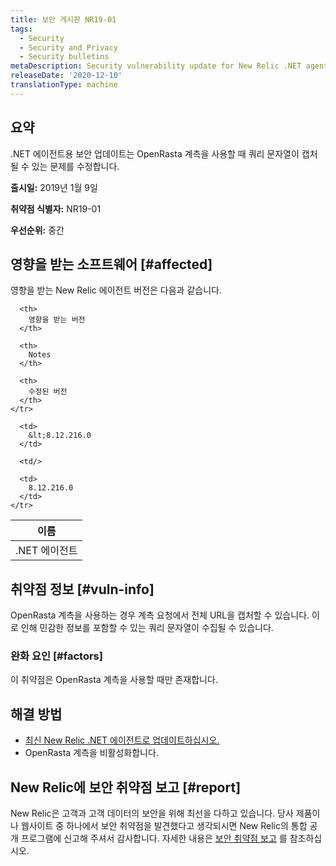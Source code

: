 ```yaml
---
title: 보안 게시판 NR19-01
tags:
  - Security
  - Security and Privacy
  - Security bulletins
metaDescription: Security vulnerability update for New Relic .NET agent.
releaseDate: '2020-12-10'
translationType: machine
---
```


## 요약

.NET 에이전트용 보안 업데이트는 OpenRasta 계측을 사용할 때 쿼리 문자열이 캡처될 수 있는 문제를 수정합니다.

**출시일:** 2019년 1월 9일

**취약점 식별자:** NR19-01

**우선순위:** 중간

## 영향을 받는 소프트웨어 [#affected]

영향을 받는 New Relic 에이전트 버전은 다음과 같습니다.

<table>
  <thead>
    <tr>
      <th>
        이름
      </th>

      <th>
        영향을 받는 버전
      </th>

      <th>
        Notes
      </th>

      <th>
        수정된 버전
      </th>
    </tr>
  </thead>

  <tbody>
    <tr>
      <td>
        .NET 에이전트
      </td>

      <td>
        &lt;8.12.216.0
      </td>

      <td/>

      <td>
        8.12.216.0
      </td>
    </tr>
  </tbody>
</table>

## 취약점 정보 [#vuln-info]

OpenRasta 계측을 사용하는 경우 계측 요청에서 전체 URL을 캡처할 수 있습니다. 이로 인해 민감한 정보를 포함할 수 있는 쿼리 문자열이 수집될 수 있습니다.

### 완화 요인 [#factors]

이 취약점은 OpenRasta 계측을 사용할 때만 존재합니다.

## 해결 방법

* [최신 New Relic .NET 에이전트로 업데이트하십시오.](/docs/agents/net-agent/installation/update-net-agent)
* OpenRasta 계측을 비활성화합니다.

## New Relic에 보안 취약점 보고 [#report]

New Relic은 고객과 고객 데이터의 보안을 위해 최선을 다하고 있습니다. 당사 제품이나 웹사이트 중 하나에서 보안 취약점을 발견했다고 생각되시면 New Relic의 통합 공개 프로그램에 신고해 주셔서 감사합니다. 자세한 내용은 [보안 취약점 보고](/docs/security/new-relic-security/data-privacy/reporting-security-vulnerabilities) 를 참조하십시오.